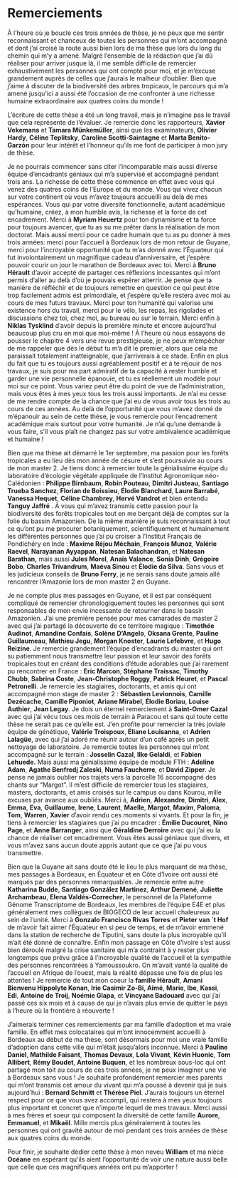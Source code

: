 # Remerciements

À l’heure où je boucle ces trois années de thèse, je ne peux que me
sentir reconnaissant et chanceux de toutes les personnes qui m’ont
accompagné et dont j’ai croisé la route aussi bien lors de ma thèse que
lors du long du chemin qui m’y a amené. Malgré l’ensemble de la
rédaction que j’ai dû réaliser pour arriver jusque là, il me semble
difficile de remercier exhaustivement les personnes qui ont compté pour
moi, et je m’excuse grandement auprès de celles que j’aurais le malheur
d’oublier. Bien que j’aime à discuter de la biodiversité des arbres
tropicaux, le parcours qui m’a amené jusqu’ici a aussi été l’occasion de
me confronter à une richesse humaine extraordinaire aux quatres coins du
monde !

L’écriture de cette thèse a été un long travail, mais je n’imagine pas
le travail que cela représente de l’évaluer. Je remercie donc les
rapporteurs, **Xavier Vekemans** et **Tamara Münkemüller**, ainsi que les
examinateurs, **Olivier Hardy**, **Céline Teplitsky**, **Caroline
Scotti-Saintagne** et **Marta Benito-Garzón** pour leur intérêt et
l’honneur qu’ils me font de participer à mon jury de thèse.

Je ne pourrais commencer sans citer l’incomparable mais aussi diverse
équipe d’encadrants géniaux qui m’a supervisé et accompagné pendant
trois ans. La richesse de cette thèse commence en effet avec vous qui
venez des quatres coins de l’Europe et du monde. Vous qui vivez chacun
sur votre continent où vous m’avez toujours accueilli au delà de mes
espérances. Vous qui par votre diversité fonctionnelle, autant
académique qu’humaine, créez, à mon humble avis, la richesse et la force
de cet encadrement. Merci à **Myriam Heuertz** pour ton dynamisme et ta
force pour toujours avancer, que tu as su me prêter dans la réalisation
de mon doctorat. Mais aussi merci pour ce cadre humain que tu as pu
donner à mes trois années: merci pour l’accueil à Bordeaux lors de mon
retour de Guyane, merci pour l'incroyable opportunité que tu m’as donné
avec l’Équateur qui fut involontairement un magnifique cadeau
d’anniversaire, et j’espère pouvoir courir un jour le marathon de
Bordeaux avec toi. Merci à **Bruno Hérault** d’avoir accepté de partager
ces réflexions incessantes qui m’ont permis d’aller au delà d’où je
pouvais espérer atterrir. Je pense que ta manière de réfléchir et de
toujours remettre en question ce qui peut être trop facilement admis est
primordiale, et j’espère qu’elle restera avec moi au cours de mes futurs
travaux. Merci pour ton humanité qui valorise une existence hors du
travail, merci pour le vélo, les repas, les rigolades et discussions
chez toi, chez moi, au bureau ou sur le terrain. Merci enfin à **Niklas
Tysklind** d’avoir depuis la première minute et encore aujourd’hui
beaucoup plus cru en moi que moi-même ! À l’heure où nous essayons de
pousser le chapitre 4 vers une revue prestigieuse, je ne peux m'empêcher
de me rappeler que dès le début tu m’a dit le premier, alors que cela me
paraissait totalement inatteignable, que j’arriverais à ce stade. Enfin
en plus du fait que tu es toujours aussi agréablement positif et à te
réjouir de nos travaux, je suis pour ma part admiratif de ta capacité à
rester humble et garder une vie personnelle épanouie, et tu es
réellement un modèle pour moi sur ce point. Vous variez peut être du
point de vue de l’administration, mais vous êtes à mes yeux tous les
trois aussi importants. Je n’ai eu cesse de me rendre compte de la
chance que j’ai eu de vous avoir tous les trois au cours de ces années.
Au delà de l’opportunité que vous m’avez donné de m’épanouir au sein de
cette thèse, je vous remercie pour l’encadrement académique mais surtout
pour votre humanité. Je n’ai qu’une demande à vous faire, s’il vous
plaît ne changez pas sur votre ambivalence académique et humaine !

Bien que ma thèse ait démarré le 1er septembre, ma passion pour les
forêts tropicales a eu lieu dès mon année de césure et s’est poursuivie
au cours de mon master 2. Je tiens donc à remercier toute la
génialissime équipe du laboratoire d’écologie végétale appliquée de
l’Institut Agronomique néo-Calédonien : **Philippe Birnbaum**, **Robin
Pouteau**, **Dimitri Justeau**, **Santiago Trueba Sanchez**, **Florian
de Boissieu**, **Élodie Blanchard**, **Laure Barrabé**, **Vanessa
Hequet**, **Céline Chambrey**, **Hervé Vandrot** et bien entendu
**Tanguy Jaffré** . À vous qui m’avez transmis cette passion pour la
biodiversité des forêts tropicales tout en me berçant déjà de comptes
sur la folie du bassin Amazonien. De la même manière je suis
reconnaissant à tout ce qu’ont pu me procurer botaniquement,
scientifiquement et humainement les différentes personnes que j’ai pu
croiser à l'Institut Français de Pondichéry en Inde : **Maxime Réjou
Méchain**, **François Munoz**, **Valérie Raevel**, **Narayanan
Ayyappan**, **Natesan Balachandran**, et **Natesan Barathan,** mais
aussi **Jules Morel**, **Anaïs Valance**, **Sonia Dinh**, **Grégoire
Bobo**, **Charles Trivandrum**, **Maéva Sinou** et **Élodie da Silva**.
Sans vous et les judicieux conseils de **Bruno Ferry**, je ne serais
sans doute jamais allé rencontrer l’Amazonie lors de mon master 2 en
Guyane.

Je ne compte plus mes passages en Guyane, et il est par conséquent
compliqué de remercier chronologiquement toutes les personnes qui sont
responsables de mon envie incessante de retourner dans le bassin
Amazonien. J’ai une première pensée pour mes camarades de master 2 avec
qui j’ai partagé la découverte de ce territoire magique : **Timothée
Audinot**, **Amandine Confais**, **Solène D’Angelo**, **Oksana Grente**,
**Pauline Guillaumeau**, **Mathieu Jegu**, **Morgan Knoster**, **Laurie
Lefebvre**, et **Hugo Reizine**. Je remercie grandement l’équipe
d’encadrants du master qui ont su patiemment nous transmettre leur
passion et leur savoir des forêts tropicales tout en créant des
conditions d’étude adorables que j’ai rarement pu rencontrer en France :
**Eric Marcon**, **Stéphane Traissac**, **Timothy Chubb**, **Sabrina
Coste**, **Jean-Christophe Roggy**, **Patrick Heuret**, et **Pascal
Petronelli**. Je remercie les stagiaires, doctorants, et amis qui ont
accompagné mon stage de master 2 : **Sébastien Levionnois**, **Camille
Dezécache**, **Camille Piponiot**, **Ariane Mirabel**, **Élodie
Boriau**, **Louise Authier**, **Jean Legay**. Je dois un éternel
remerciement à **Saint-Omer Cazal** avec qui j’ai vécu tous ces mois de
terrain à Paracou et sans qui toute cette thèse ne serait pas ce qu’elle
est. J’en profite pour remercier la très joviale équipe de génétique,
**Valérie Troispoux**, **Éliane Louisanna**, et **Adrien Lalagüe**, avec
qui j’ai adoré me réunir autour d’un café après un petit nettoyage de
laboratoire. Je remercie toutes les personnes qui m’ont accompagné sur
le terrain : **Josselin Cazal**, **Ilke Gelaldi**, et **Fabien
Lehuede.** Mais aussi ma génialissime équipe de module FTH : **Adeline
Adam**, **Agathe Benfredj Zaleski**, **Numa Faucherre**, et **David
Zipper**. Je pense ne jamais oublier nos trajets vers la parcelle 16
accompagné des chants sur “Margot”. Il m’est difficile de remercier tous
les stagiaires, masters, doctorants, et amis croisés sur le campus ou
dans Kourou, mille excuses par avance aux oubliés. Merci à, **Adrien**,
**Alexandre**, **Dimitri**, **Alex**, **Emma**, **Eva**, **Guillaume**,
**Irene**, **Laurent**, **Maelle**, **Margot**, **Maxim**, **Paloma**,
**Tom**, **Warren**, **Xavier** d’avoir rendu ces moments si vivants. Et
pour la fin, je tiens à remercier les stagiaires que j’ai pu encadrer :
**Émilie Ducouret**, **Nino Page**, et **Anne Barranger**, ainsi que **Géraldine Derroire**
avec qui j'ai eu la chance de réaliser cet encadrement. Vous êtes
aussi géniaux que divers, et vous m’avez sans aucun doute appris autant
que ce que j’ai pu vous transmettre.

Bien que la Guyane ait sans doute été le lieu le plus marquant de ma
thèse, mes passages à Bordeaux, en Équateur et en Côte d’Ivoire ont
aussi été marqués par des personnes remarquables. Je remercie entre
autre **Katharina Budde**, **Santiago González Martinez**, **Arthur 
Demené**, **Juliette Archambeau**, **Elena Valdés-Correcher**,
le personnel de la Plateforme Génome Transcriptome de Bordeaux,
les membres de l'équipe E4E et plus généralement mes collègues de BIOGECO
de leur accueil chaleureux au sein de l'unité. Merci à **Gonzalo Francisco
Rivas Torres** et **Pieter van \`t Hof** de m’avoir fait aimer
l’Équateur en si peu de temps, et de m’avoir emmené dans la station de
recherche de Tiputini, sans doute la plus incroyable qu’il m'ait été
donné de connaître. Enfin mon passage en Côte d’Ivoire s’est aussi bien
déroulé malgré la crise sanitaire qui m’a contraint à y rester plus
longtemps que prévu grâce à l’incroyable qualité de l’accueil et la
sympathie des personnes rencontrées à Yamoussoukro. On m’avait vanté la
qualité de l’accueil en Afrique de l’ouest, mais la réalité dépasse une
fois de plus les attentes ! Je remercie de tout mon coeur la **famille
Hérault**, **Amani Bienvenu Hippolyte Konan**, **Irie Casimir Zo-Bi,
Aimé**, **Marie**, **Ibe**, **Kassi**, **Edi**, **Antoine de Troij**,
**Noémie Glapa**, et **Vincyane Badouard** avec qui j’ai passé ces six
mois et à cause de qui je n’avais plus envie de quitter le pays à
l’heure où la frontière à réouverte !

J’aimerais terminer ces remerciements par ma famille d’adoption et ma
vraie famille. En effet mes colocataires qui m’ont innocemment accueilli
à Bordeaux au début de ma thèse, sont désormais pour moi une vraie
famille d’adoption dans cette ville qui m'était jusqu’alors inconnue.
Merci à **Pauline Daniel**, **Mathilde Faisant**, **Thomas Devaux**,
**Lola Vivant**, **Kévin Huonic**, **Tom Allibert**, **Rémy Boudet**,
**Antoine Buquen**, et les nombreux sous-loc qui ont partagé mon toit au
cours de ces trois années, je ne peux imaginer une vie à Bordeaux sans
vous ! Je souhaite profondément remercier mes parents qui m’ont transmis
cet amour du vivant qui m'a poussé à devenir qui je suis aujourd’hui :
**Bernard Schmitt** et **Thérèse Piel**. J’aurais toujours un éternel
respect pour ce que vous avez accompli, qui restera à mes yeux toujours
plus important et concret que n’importe lequel de mes travaux. Merci
aussi à mes frères et soeur qui composent la diversité de cette famille
**Aurore**, **Emmanuel**, et **Mikaël**. Mille mercis plus généralement
à toutes les personnes qui ont gravité autour de moi pendant ces trois
années de thèse aux quatres coins du monde.

Pour finir, je souhaite dédier cette thèse à mon neveu **William** et ma
nièce **Océane** en espérant qu’ils aient l’opportunité de voir une
nature aussi belle que celle que ces magnifiques années ont pu
m’apporter !


